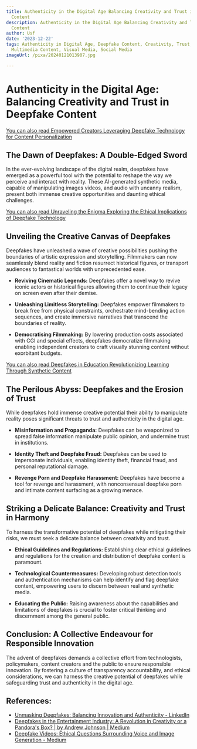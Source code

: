 ```yaml
---
title: Authenticity in the Digital Age Balancing Creativity and Trust in Deepfake
  Content
description: Authenticity in the Digital Age Balancing Creativity and Trust in Deepfake
  Content
author: Usf
date: '2023-12-22'
tags: Authenticity in Digital Age, Deepfake Content, Creativity, Trust, Digital Manipulation,
  Multimedia Content, Visual Media, Social Media
imageUrl: /pixa/20240121013907.jpg

---
```

# Authenticity in the  Digital Age: Balancing Creativity and Trust in  Deepfake Content

[You can also read Empowered Creators Leveraging Deepfake Technology for Content Personalization](Empowered%20Creators%20Leveraging%20Deepfake%20Technology%20for%20Content%20Personalization)


## The Dawn of Deepfakes: A Double-Edged Sword
In the ever-evolving landscape of the digital realm, deepfakes have emerged as a powerful tool with the potential to reshape the way we perceive and interact with  reality. These AI-generated synthetic media, capable of  manipulating images videos,  and audio with uncanny realism, present both  immense  creative opportunities and daunting ethical challenges.

[You can also read Unraveling the  Enigma Exploring the  Ethical Implications of Deepfake Technology](Unraveling%20the%20Enigma%20Exploring%20the%20Ethical%20Implications%20of%20Deepfake%20Technology)


## Unveiling the Creative Canvas of  Deepfakes
Deepfakes have unleashed a wave of creative possibilities pushing the boundaries of artistic expression and  storytelling. Filmmakers can  now seamlessly blend reality and fiction  resurrect historical figures, or transport audiences to fantastical worlds  with unprecedented ease.

- **Reviving Cinematic Legends:**  Deepfakes offer a novel way to revive iconic actors or historical figures allowing them  to continue their legacy on screen  even after their  demise.

- **Unleashing Limitless Storytelling:** Deepfakes empower filmmakers to break free from physical  constraints, orchestrate mind-bending action sequences, and create immersive  narratives that transcend the boundaries of reality.

- **Democratising Filmmaking:** By lowering production costs associated with CGI and special effects,  deepfakes democratize filmmaking enabling  independent creators to craft visually stunning content without exorbitant budgets.

[You can also read Deepfakes in Education Revolutionizing Learning Through Synthetic Content](Deepfakes%20in%20Education%20Revolutionizing%20Learning%20Through%20Synthetic%20Content)


## The Perilous Abyss: Deepfakes and  the Erosion  of Trust
While deepfakes hold  immense creative potential their ability to manipulate reality poses significant threats  to trust and authenticity in the digital age.

- **Misinformation and Propaganda:** Deepfakes can be  weaponized to spread false information manipulate public opinion, and undermine trust in institutions.

-  **Identity Theft and Deepfake Fraud:** Deepfakes  can  be used to impersonate individuals, enabling identity theft, financial  fraud, and personal  reputational damage.

- **Revenge Porn and  Deepfake Harassment:** Deepfakes have become a tool for revenge  and harassment,  with nonconsensual deepfake porn and intimate content surfacing as a growing  menace.

## Striking a Delicate Balance: Creativity and Trust in Harmony
To harness the transformative potential  of deepfakes while mitigating their risks, we must seek a delicate balance between creativity and trust.

- **Ethical Guidelines and Regulations:** Establishing clear ethical guidelines and regulations for the creation and distribution of deepfake content is paramount.

- **Technological Countermeasures:** Developing robust detection tools and authentication mechanisms can help identify and  flag deepfake  content, empowering users to  discern between real and  synthetic media.

- **Educating the Public:** Raising awareness about the capabilities and  limitations of deepfakes is crucial to foster critical thinking and  discernment among the general public.

## Conclusion: A Collective  Endeavour for Responsible Innovation
The advent of  deepfakes demands a collective effort from technologists,  policymakers, content creators and the public to ensure responsible innovation. By fostering a culture of transparency accountability, and  ethical considerations, we can harness the creative potential of deepfakes while safeguarding trust and authenticity in the digital age.

## References:
- [Unmasking Deepfakes: Balancing Innovation and Authenticity - LinkedIn](https://www.linkedin.com/pulse/unmasking-deepfakes-balancing-innovation-authenticity-xrcouture)
- [Deepfakes in the Entertainment Industry: A Revolution in Creativity or a Pandora's Box? | by Andrew Johnson | Medium](https://medium.com/@andrew_johnson_4/deepfakes-in-the-entertainment-industry-a-revolution-in-creativity-or-a-pandoras-box-9acd467a7f9)
- [Deepfake Videos: Ethical Questions Surrounding Voice and Image Generation - Medium](https://medium.com/@umfpeti/deepfake-videos-ethical-questions-surrounding-voice-and-image-generation-950ed5e2688b)
